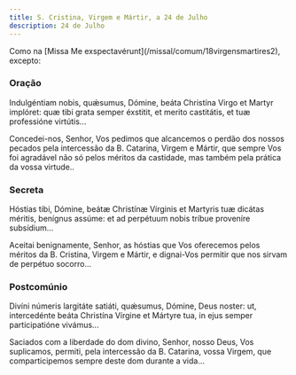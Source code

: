 ```yaml
---
title: S. Cristina, Virgem e Mártir, a 24 de Julho
description: 24 de Julho
---
```


<aside>
  Como na [Missa Me exspectavérunt](/missal/comum/18virgensmartires2),
  excepto:
</aside>

### Oração

<div class="side-by-side not-content">

Indulgéntiam nobis, quǽsumus, Dómine, beáta Christína Virgo et Martyr implóret: quæ tibi grata semper éxstitit, et merito castitátis, et tuæ professióne virtútis...

Concedei-nos, Senhor, Vos pedimos que alcancemos o perdão dos nossos pecados pela intercessão da B. Catarina, Virgem e Mártir, que sempre Vos foi agradável não só pelos méritos da castidade, mas também pela prática da vossa virtude..

</div>

### Secreta

<div class="side-by-side not-content">

Hóstias tibi, Dómine, beátæ Christínæ Vírginis et Martyris tuæ dicátas méritis, benígnus assúme: et ad perpétuum nobis tríbue proveníre subsídium...

Aceitai benignamente, Senhor, as hóstias que Vos oferecemos pelos méritos da B. Cristina, Virgem e Mártir, e dignai-Vos permitir que nos sirvam de perpétuo socorro...

</div>

### Postcomúnio

<div class="side-by-side not-content">

Divíni númeris largitáte satiáti, quǽsumus, Dómine, Deus noster: ut, intercedénte beáta Christína Vírgine et Mártyre tua, in ejus semper participatióne vivámus...

Saciados com a liberdade do dom divino, Senhor, nosso Deus, Vos suplicamos, permiti, pela intercessão da B. Catarina, vossa Virgem, que comparticipemos sempre deste dom durante a vida...

</div>
